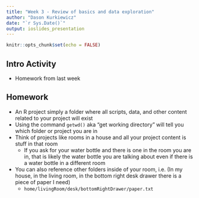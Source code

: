 ```yaml
---
title: "Week 3 - Review of basics and data exploration"
author: "Dason Kurkiewicz"
date: "`r Sys.Date()`"
output: ioslides_presentation
---
```


```r
knitr::opts_chunk$set(echo = FALSE)
```

## Intro Activity
- Homework from last week

## Homework
- An R project simply a folder where all scripts, data, and other content related to your project will exist
- Using the command `getwd()` aka "get working directory" will tell you which folder or project you are in
- Think of projects like rooms in a house and all your project content is stuff in that room
    - If you ask for your water bottle and there is one in the room you are in, that is likely the water bottle you are talking about even if there is a water bottle in a different room
- You can also reference other folders inside of your room, i.e. (In my house, in the living room, in the bottom right desk drawer there is a piece of paper I need)
    - `home/livingRoom/desk/bottomRightDrawer/paper.txt`
